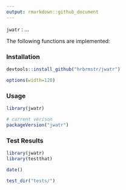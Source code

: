 ```yaml
---
output: rmarkdown::github_document
---
```


`jwatr` : ...

The following functions are implemented:

### Installation

```r
devtools::install_github("hrbrmstr/jwatr")
```

```r
options(width=120)
```

### Usage

```r
library(jwatr)

# current verison
packageVersion("jwatr")

```

### Test Results

```r
library(jwatr)
library(testthat)

date()

test_dir("tests/")
```

